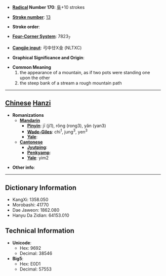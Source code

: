 * '''[[Wiktionary:Chinese radical index| Radical]] Number 170''': [[Wiktionary:Chinese radical index 阜|阜]]+10 strokes

* '''[[Wiktionary:Chinese total strokes index|Stroke number]]''': [[Wiktionary:Chinese total strokes index 13|13]]

* '''Stroke order''': 

* '''[[Wiktionary:Chinese four corner index|Four-Corner System]]''': 7823<sub>7</sub>

* '''[[Wiktionary:Chinese Cangjie index|Cangjie input]]''': 弓中廿X金 (NLTXC)

* '''Graphical Significance and Origin''': 

* '''Common Meaning'''
*#the appearance of a mountain, as if two pots were standing one upon the other
*# the steep bank of a stream a rough mountain path


----

== [[Chinese]] [[Hanzi]] ==

* '''Romanizations'''
** '''[[Mandarin]]'''
*** '''[[Pinyin]]''': jī (ji1), rǒng (rong3), yǎn (yan3)
*** '''[[Wade-Giles]]''': chi<sup>1</sup>, jung<sup>3</sup>, yen<sup>3</sup>
*** '''[[Yale]]''': 
** '''[[Cantonese]]'''
*** '''[[Jyutping]]''':
*** '''[[Penkyamp]]''': 
*** '''[[Yale]]''': yim2

* '''Other info''': 

----

== Dictionary Information ==

* KangXi: 1358.050
* Morobashi: 41770
* Dae Jaweon: 1862.080
* Hanyu Da Zidian: 64153.010

== Technical Information ==

* '''Unicode''':
** Hex: 9692
** Decimal: 38546
* '''Big5''':
** Hex: E0D1
** Decimal: 57553